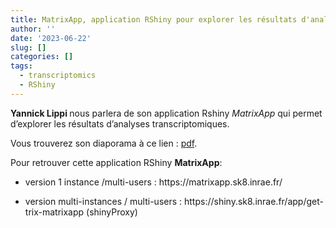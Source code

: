 ```yaml
---
title: MatrixApp, application RShiny pour explorer les résultats d'analyses transcriptomiques, Yannick Lippi
author: ''
date: '2023-06-22'
slug: []
categories: []
tags:
  - transcriptomics
  - RShiny
---
```


 **Yannick Lippi ** nous parlera de son application Rshiny *MatrixApp* qui permet d'explorer les résultats d'analyses transcriptomiques. 

Vous trouverez son diaporama à ce lien : [pdf](/diapos/20230622_GpBiopuces_Presentation_MAtrixApp.pdf).


Pour retrouver cette application RShiny **MatrixApp**: 

* version 1 instance /multi-users : https://matrixapp.sk8.inrae.fr/

* version multi-instances / multi-users : https://shiny.sk8.inrae.fr/app/get-trix-matrixapp (shinyProxy)